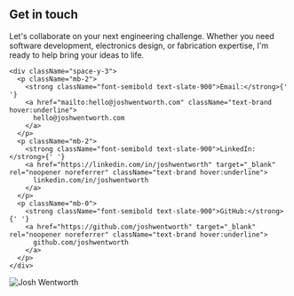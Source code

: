 ## Get in touch

<div className="grid grid-cols-1 md:[grid-template-columns:1fr_280px] gap-6 md:gap-10 items-start">
  <div>
    <p className="mb-6 text-lg">
      Let's collaborate on your next engineering challenge. Whether you need software development, electronics design, or fabrication expertise, I'm ready to help bring your ideas to life.
    </p>

    <div className="space-y-3">
      <p className="mb-2">
        <strong className="font-semibold text-slate-900">Email:</strong>{' '}
        <a href="mailto:hello@joshwentworth.com" className="text-brand hover:underline">
          hello@joshwentworth.com
        </a>
      </p>
      <p className="mb-2">
        <strong className="font-semibold text-slate-900">LinkedIn:</strong>{' '}
        <a href="https://linkedin.com/in/joshwentworth" target="_blank" rel="noopener noreferrer" className="text-brand hover:underline">
          linkedin.com/in/joshwentworth
        </a>
      </p>
      <p className="mb-0">
        <strong className="font-semibold text-slate-900">GitHub:</strong>{' '}
        <a href="https://github.com/joshwentworth" target="_blank" rel="noopener noreferrer" className="text-brand hover:underline">
          github.com/joshwentworth
        </a>
      </p>
    </div>
  </div>

  <div className="relative w-[200px] md:w-[280px] aspect-square rounded-2xl overflow-hidden border border-slate-200 shadow-[0_24px_60px_rgba(2,6,23,.10)] mx-auto md:mx-0">
    <div className="absolute -inset-0.5 rounded-2xl bg-[linear-gradient(120deg,#7C3AED,#06B6D4)] blur-md opacity-20 -z-10" />
    <img src="/avatar2.jpg" alt="Josh Wentworth" className="w-full h-full object-cover" />
  </div>
</div>
